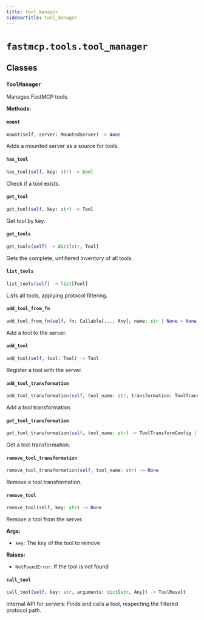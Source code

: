 ```yaml
---
title: tool_manager
sidebarTitle: tool_manager
---
```


# `fastmcp.tools.tool_manager`

## Classes

### `ToolManager` <sup><a href="https://github.com/sasigit7/fastmcp/blob/main/src/fastmcp/tools/tool_manager.py#L25" target="_blank"><Icon icon="github" style="width: 14px; height: 14px;" /></a></sup>


Manages FastMCP tools.


**Methods:**

#### `mount` <sup><a href="https://github.com/sasigit7/fastmcp/blob/main/src/fastmcp/tools/tool_manager.py#L51" target="_blank"><Icon icon="github" style="width: 14px; height: 14px;" /></a></sup>

```python
mount(self, server: MountedServer) -> None
```

Adds a mounted server as a source for tools.


#### `has_tool` <sup><a href="https://github.com/sasigit7/fastmcp/blob/main/src/fastmcp/tools/tool_manager.py#L103" target="_blank"><Icon icon="github" style="width: 14px; height: 14px;" /></a></sup>

```python
has_tool(self, key: str) -> bool
```

Check if a tool exists.


#### `get_tool` <sup><a href="https://github.com/sasigit7/fastmcp/blob/main/src/fastmcp/tools/tool_manager.py#L108" target="_blank"><Icon icon="github" style="width: 14px; height: 14px;" /></a></sup>

```python
get_tool(self, key: str) -> Tool
```

Get tool by key.


#### `get_tools` <sup><a href="https://github.com/sasigit7/fastmcp/blob/main/src/fastmcp/tools/tool_manager.py#L115" target="_blank"><Icon icon="github" style="width: 14px; height: 14px;" /></a></sup>

```python
get_tools(self) -> dict[str, Tool]
```

Gets the complete, unfiltered inventory of all tools.


#### `list_tools` <sup><a href="https://github.com/sasigit7/fastmcp/blob/main/src/fastmcp/tools/tool_manager.py#L121" target="_blank"><Icon icon="github" style="width: 14px; height: 14px;" /></a></sup>

```python
list_tools(self) -> list[Tool]
```

Lists all tools, applying protocol filtering.


#### `add_tool_from_fn` <sup><a href="https://github.com/sasigit7/fastmcp/blob/main/src/fastmcp/tools/tool_manager.py#L137" target="_blank"><Icon icon="github" style="width: 14px; height: 14px;" /></a></sup>

```python
add_tool_from_fn(self, fn: Callable[..., Any], name: str | None = None, description: str | None = None, tags: set[str] | None = None, annotations: ToolAnnotations | None = None, serializer: Callable[[Any], str] | None = None, exclude_args: list[str] | None = None) -> Tool
```

Add a tool to the server.


#### `add_tool` <sup><a href="https://github.com/sasigit7/fastmcp/blob/main/src/fastmcp/tools/tool_manager.py#L166" target="_blank"><Icon icon="github" style="width: 14px; height: 14px;" /></a></sup>

```python
add_tool(self, tool: Tool) -> Tool
```

Register a tool with the server.


#### `add_tool_transformation` <sup><a href="https://github.com/sasigit7/fastmcp/blob/main/src/fastmcp/tools/tool_manager.py#L183" target="_blank"><Icon icon="github" style="width: 14px; height: 14px;" /></a></sup>

```python
add_tool_transformation(self, tool_name: str, transformation: ToolTransformConfig) -> None
```

Add a tool transformation.


#### `get_tool_transformation` <sup><a href="https://github.com/sasigit7/fastmcp/blob/main/src/fastmcp/tools/tool_manager.py#L189" target="_blank"><Icon icon="github" style="width: 14px; height: 14px;" /></a></sup>

```python
get_tool_transformation(self, tool_name: str) -> ToolTransformConfig | None
```

Get a tool transformation.


#### `remove_tool_transformation` <sup><a href="https://github.com/sasigit7/fastmcp/blob/main/src/fastmcp/tools/tool_manager.py#L193" target="_blank"><Icon icon="github" style="width: 14px; height: 14px;" /></a></sup>

```python
remove_tool_transformation(self, tool_name: str) -> None
```

Remove a tool transformation.


#### `remove_tool` <sup><a href="https://github.com/sasigit7/fastmcp/blob/main/src/fastmcp/tools/tool_manager.py#L198" target="_blank"><Icon icon="github" style="width: 14px; height: 14px;" /></a></sup>

```python
remove_tool(self, key: str) -> None
```

Remove a tool from the server.

**Args:**
- `key`: The key of the tool to remove

**Raises:**
- `NotFoundError`: If the tool is not found


#### `call_tool` <sup><a href="https://github.com/sasigit7/fastmcp/blob/main/src/fastmcp/tools/tool_manager.py#L212" target="_blank"><Icon icon="github" style="width: 14px; height: 14px;" /></a></sup>

```python
call_tool(self, key: str, arguments: dict[str, Any]) -> ToolResult
```

Internal API for servers: Finds and calls a tool, respecting the
filtered protocol path.

